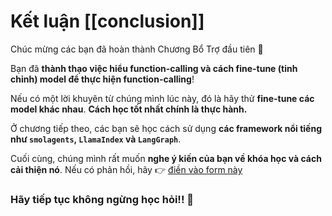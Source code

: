 # Kết luận [[conclusion]]

Chúc mừng các bạn đã hoàn thành Chương Bổ Trợ đầu tiên 🥳

Bạn đã **thành thạo việc hiểu function-calling và cách fine-tune (tinh chỉnh) model để thực hiện function-calling**!

Nếu có một lời khuyên từ chúng mình lúc này, đó là hãy thử **fine-tune các model khác nhau**. **Cách học tốt nhất chính là thực hành.**

Ở chương tiếp theo, các bạn sẽ học cách sử dụng **các framework nổi tiếng như `smolagents`, `LlamaIndex` và `LangGraph`**.

Cuối cùng, chúng mình rất muốn **nghe ý kiến của bạn về khóa học và cách cải thiện nó**. Nếu có phản hồi, hãy 👉 [điền vào form này](https://docs.google.com/forms/d/e/1FAIpQLSe9VaONn0eglax0uTwi29rIn4tM7H2sYmmybmG5jJNlE5v0xA/viewform?usp=dialog)

### Hãy tiếp tục không ngừng học hỏi!! 🤗